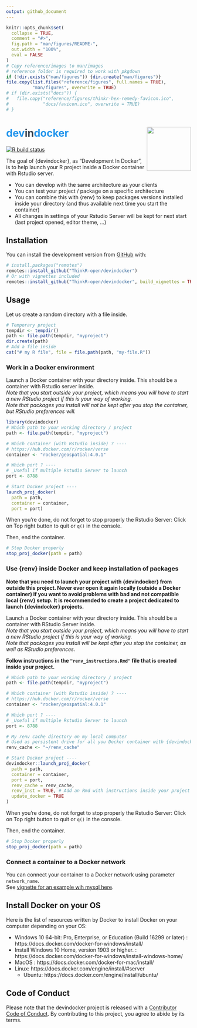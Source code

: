 ```yaml
---
output: github_document
---
```

<!-- README.md is generated from README.Rmd. Please edit that file -->

```r
knitr::opts_chunk$set(
  collapse = TRUE,
  comment = "#>",
  fig.path = "man/figures/README-",
  out.width = "100%",
  eval = FALSE
)
# Copy reference/images to man/images
# reference folder is required to work with pkgdown
if (!dir.exists("man/figures")) {dir.create("man/figures")}
file.copy(list.files("reference/figures", full.names = TRUE),
          "man/figures", overwrite = TRUE)
# if (dir.exists("docs")) {
#   file.copy("reference/figures/thinkr-hex-remedy-favicon.ico",
#             "docs/favicon.ico", overwrite = TRUE)
# }
```

# <span style="color: #2395ec;">dev</span><span style="color: #38424f;">in</span><span style="color: #2395ec;">docker</span> <img src="man/figures/logo.png" align="right" alt="" width="120" />

<!-- badges: start -->
[![R build status](https://github.com/ThinkR-open/devindocker/workflows/R-CMD-check/badge.svg)](https://github.com/ThinkR-open/devindocker/actions)
<!-- badges: end -->

The goal of {devindocker}, as "Development In Docker", is to help launch your R project inside a Docker container with Rstudio server.  

- You can develop with the same architecture as your clients
- You can test your project / package on a specific architecture
- You can combine this with {renv} to keep packages versions installed inside your directory (and thus available next time you start the container)
- All changes in settings of your Rstudio Server will be kept for next start (last project opened, editor theme, ...)

## Installation

You can install the development version from [GitHub](https://github.com/) with:

``` r
# install.packages("remotes")
remotes::install_github("ThinkR-open/devindocker")
# Or with vignettes included
remotes::install_github("ThinkR-open/devindocker", build_vignettes = TRUE)
```

## Usage

Let us create a random directory with a file inside.
```r
# Temporary project
tempdir <- tempdir()
path <- file.path(tempdir, "myproject")
dir.create(path)
# Add a file inside
cat("# my R file", file = file.path(path, "my-file.R"))
```

### Work in a Docker environment 

Launch a Docker container with your directory inside. This should be a container with Rstudio server inside.  
_Note that you start outside your project, which means you will have to start a new RStudio project if this is your way of working._   
_Note that packages you install will not be kept after you stop the container, but RStudio preferences will._
```r
library(devindocker)
# Which path to your working directory / project
path <- file.path(tempdir, "myproject")

# Which container (with Rstudio inside) ? ----
# https://hub.docker.com/r/rocker/verse
container <- "rocker/geospatial:4.0.1"

# Which port ? ----
# _Useful if multiple Rstudio Server to launch
port <- 8788

# Start Docker project ----
launch_proj_docker(
  path = path,
  container = container,
  port = port)
```

When you're done, do not forget to stop properly the Rstudio Server: Click on Top right button to quit or `q()` in the console.

Then, end the container.
```r
# Stop Docker properly
stop_proj_docker(path = path)
```

### Use {renv} inside Docker and keep installation of packages

**Note that you need to launch your project with {devindocker} from outside this project. Never ever open it again locally (outside a Docker container) if you want to avoid problems with bad and not compatible local {renv} setup. It is recommended to create a project dedicated to launch {devindocker} projects.**

Launch a Docker container with your directory inside. This should be a container with RStudio Server inside.  
_Note that you start outside your project, which means you will have to start a new RStudio project if this is your way of working._  
_Note that packages you install will be kept after you stop the container, as well as RStudio preferences._

**Follow instructions in the `"renv_instructions.Rmd"` file that is created inside your project.**
```r
# Which path to your working directory / project
path <- file.path(tempdir, "myproject")

# Which container (with Rstudio inside) ? ----
# https://hub.docker.com/r/rocker/verse
container <- "rocker/geospatial:4.0.1"

# Which port ? ----
# _Useful if multiple Rstudio Server to launch
port <- 8788

# My renv cache directory on my local computer
# Used as persistent drive for all you Docker container with {devindocker}
renv_cache <- "~/renv_cache"

# Start Docker project ----
devindocker::launch_proj_docker(
  path = path,
  container = container,
  port = port,
  renv_cache = renv_cache,
  renv_inst = TRUE, # Add an Rmd with instructions inside your project
  update_docker = TRUE
)

```

When you're done, do not forget to stop properly the Rstudio Server: Click on Top right button to quit or `q()` in the console.

Then, end the container.
```r
# Stop Docker properly
stop_proj_docker(path = path)
```

### Connect a container to a Docker network

You can connect your container to a Docker network using parameter `network_name`.  
See [vignette for an example wih mysql here](https://thinkr-open.github.io/devindocker/articles/ac-docker-network.html).

## Install Docker on your OS

Here is the list of resources written by Docker to install Docker on your computer depending on your OS:  

- Windows 10 64-bit: Pro, Enterprise, or Education (Build 16299 or later) : https://docs.docker.com/docker-for-windows/install/
- Install Windows 10 Home, version 1903 or higher. : https://docs.docker.com/docker-for-windows/install-windows-home/
- MacOS : https://docs.docker.com/docker-for-mac/install/
- Linux: https://docs.docker.com/engine/install/#server
  + Ubuntu: https://docs.docker.com/engine/install/ubuntu/
  

## Code of Conduct

Please note that the devindocker project is released with a [Contributor Code of Conduct](https://contributor-covenant.org/version/2/0/CODE_OF_CONDUCT.html). By contributing to this project, you agree to abide by its terms.

